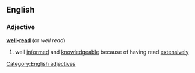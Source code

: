 ==English==
===Adjective===
'''[[well]]-[[read]]'''  (or ''well read'')
#well [[informed]] and [[knowledgeable]] because of having read [[extensively]]
[[Category:English adjectives]]